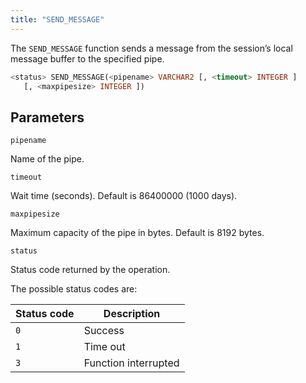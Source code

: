 ```yaml
---
title: "SEND_MESSAGE"
---
```


The `SEND_MESSAGE` function sends a message from the session’s local message buffer to the specified pipe.

```sql
<status> SEND_MESSAGE(<pipename> VARCHAR2 [, <timeout> INTEGER ]
   [, <maxpipesize> INTEGER ])
```

## Parameters

`pipename`

 Name of the pipe.

`timeout`

 Wait time (seconds). Default is 86400000 (1000 days).

`maxpipesize`

 Maximum capacity of the pipe in bytes. Default is 8192 bytes.

`status`

 Status code returned by the operation.

 The possible status codes are:

| Status code | Description          |
| ----------- | -------------------- |
| `0`         | Success              |
| `1`         | Time out             |
| `3`         | Function interrupted |
